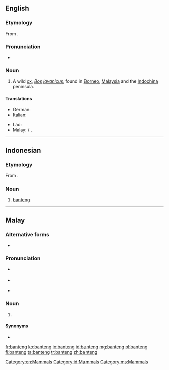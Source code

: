 ==English==
{{wikipedia}}

===Etymology===
From {{etyl|ms}} {{term|banteng|lang=ms}}.

===Pronunciation===
* {{IPA|/ˈbantɛŋ/}}

===Noun===
{{en-noun}}

# A wild [[ox]], ''[[Bos javanicus]]'', found in [[Borneo]], [[Malaysia]] and the [[Indochina]] peninsula.

====Translations====
{{trans-top|Bos javanicus}}
* German: {{t|de|Banteng}}
* Italian: {{t|it|banteng}}
{{trans-mid}}
* Lao: {{t-|lo|ງົວແດງ|tr=ngua dëng|sc=Laoo|xs=Lao}}
* Malay: {{t|ms|banting}} / {{t|ms|banteng}}, {{t|ms|tembadau}}
{{trans-bottom}}
[[Category:en:Mammals]]

----

==Indonesian==
{{wikipedia|lang=id}}

===Etymology===
From {{etyl|ms|id}} {{term|banting|lang=ms}}.

===Noun===
{{head|id|noun}}

# [[#English|banteng]] {{gloss|Bos javanicus}}

[[Category:id:Mammals]]

----

==Malay==

===Alternative forms===
* {{l|ms|banting}}

===Pronunciation===
* {{a|Johor-Selangor}} {{IPA|/banteŋ/|lang=ms}}
* {{a|Riau-Lingga}} {{IPA|/bantɪŋ/|lang=ms}}
* {{rhymes|anteŋ|teŋ|eŋ|lang=ms}}

===Noun===
{{head|ms|noun}}

# {{alternative form of|{{l|ms|banting|gloss={{l|en|banteng}} {{gloss|Bos javanicus}}}}|lang=ms}}

====Synonyms====
* {{l|ms|tembadau}}

[[Category:ms:Mammals]]

[[fr:banteng]]
[[ko:banteng]]
[[io:banteng]]
[[id:banteng]]
[[mg:banteng]]
[[pl:banteng]]
[[fi:banteng]]
[[ta:banteng]]
[[tr:banteng]]
[[zh:banteng]]